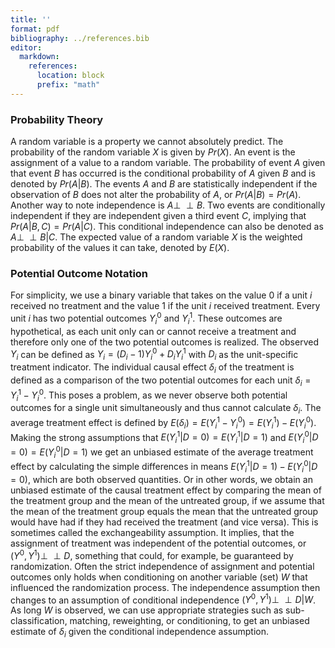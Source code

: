```yaml
---
title: ''
format: pdf
bibliography: ../references.bib
editor:
  markdown:
    references: 
      location: block
      prefix: "math"
---
```


### Probability Theory

A random variable is a property we cannot absolutely predict. The probability of the random variable $X$ is given by $Pr(X)$. An event is the assignment of a value to a random variable. The probability of event $A$ given that event $B$ has occurred is the conditional probability of $A$ given $B$ and is denoted by $Pr(A|B)$. The events $A$ and $B$ are statistically independent if the observation of $B$ does not alter the probability of $A$, or $Pr(A|B) = Pr(A)$. Another way to note independence is $A \perp \!\!\! \perp  B$. Two events are conditionally independent if they are independent given a third event $C$, implying that $Pr(A|B,C) = Pr(A|C)$. This conditional independence can also be denoted as $A \perp \!\!\! \perp  B|C$. The expected value of a random variable $X$ is the weighted probability of the values it can take, denoted by $E(X)$.

### Potential Outcome Notation

For simplicity, we use a binary variable that takes on the value 0 if a unit $i$ received no treatment and the value 1 if the unit $i$ received treatment. Every unit $i$ has two potential outcomes $Y_i^0$ and $Y_i^1$. These outcomes are hypothetical, as each unit only can or cannot receive a treatment and therefore only one of the two potential outcomes is realized. The observed $Y_i$ can be defined as $Y_i = (D_i-1)Y_i^0 + D_iY_i^1$ with $D_i$ as the unit-specific treatment indicator. The individual causal effect $\delta_i$ of the treatment is defined as a comparison of the two potential outcomes for each unit $\delta_i = Y_i^1 - Y_i^0$. This poses a problem, as we never observe both potential outcomes for a single unit simultaneously and thus cannot calculate $\delta_i$. The average treatment effect is defined by $E(\delta_i) = E(Y_i^1 - Y_i^0) = E(Y_i^1) - E(Y_i^0)$. Making the strong assumptions that $E(Y_i^1|D = 0) = E(Y_i^1|D = 1)$ and $E(Y_i^0|D = 0) = E(Y_i^0|D = 1)$ we get an unbiased estimate of the average treatment effect by calculating the simple differences in means $E(Y_i^1|D = 1) - E(Y_i^0|D = 0)$, which are both observed quantities. Or in other words, we obtain an unbiased estimate of the causal treatment effect by comparing the mean of the treatment group and the mean of the untreated group, if we assume that the mean of the treatment group equals the mean that the untreated group would have had if they had received the treatment (and vice versa). This is sometimes called the exchangeability assumption. It implies, that the assignment of treatment was independent of the potential outcomes, or $(Y^0, Y^1)\perp \!\!\! \perp D$, something that could, for example, be guaranteed by randomization. Often the strict independence of assignment and potential outcomes only holds when conditioning on another variable (set) $W$ that influenced the randomization process. The independence assumption then changes to an assumption of conditional independence $(Y^0, Y^1)\perp \!\!\! \perp D | W$. As long $W$ is observed, we can use appropriate strategies such as sub-classification, matching, reweighting, or conditioning, to get an unbiased estimate of $\delta_i$ given the conditional independence assumption.
